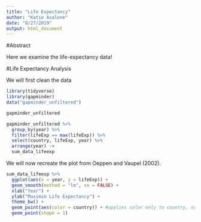 ```yaml
---
title: "Life Expectancy"
author: "Katie Asalone"
date: "8/27/2019"
output: html_document
---
```



#Abstract

Here we examine the life-expectancy data! 

#Life Expectancy Analysis

We will first clean the data

```r
library(tidyverse)
library(gapminder)
data("gapminder_unfiltered")
```

```r
gapminder_unfiltered
```

```r
gapminder_unfiltered %>%
  group_by(year) %>%
  filter(lifeExp == max(lifeExp)) %>%
  select(country, lifeExp, year) %>%
  arrange(year) ->
  sum_data_lifeexp
```


We will now recreate the plot from Oeppen and Vaupel (2002).

```r
sum_data_lifeexp %>%
  ggplot(aes(x = year, y = lifeExp)) +
  geom_smooth(method = "lm", se = FALSE) +
  xlab("Year") +
  ylab("Maximim Life Expectancy") +
  theme_bw() + 
  geom_point(aes(color = country)) + #applies color only to country, not geom_smooth
  geom_point(shape = 1)
```

